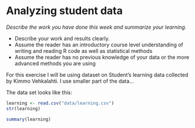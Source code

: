 # Analyzing student data

*Describe the work you have done this week and summarize your learning.*

- Describe your work and results clearly. 
- Assume the reader has an introductory course level understanding of writing and reading R code as well as statistical methods
- Assume the reader has no previous knowledge of your data or the more advanced methods you are using  

For this exercise I will be using dataset on Student's learning data collected by Kimmo Vehkalahti. I use smaller part of the data... 

The data set looks like this:
```r
learning <- read.csv("data/learning.csv")
str(learning)
```
```r
summary(learning)
```
